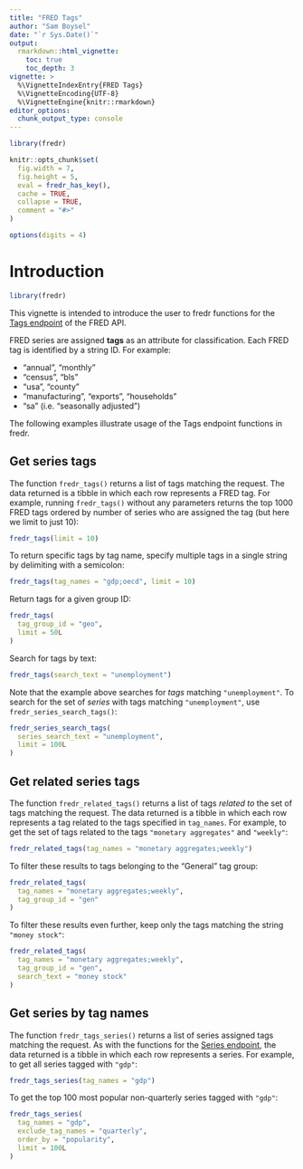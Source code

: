 ```yaml
---
title: "FRED Tags"
author: "Sam Boysel"
date: "`r Sys.Date()`"
output: 
  rmarkdown::html_vignette:
    toc: true
    toc_depth: 3
vignette: >
  %\VignetteIndexEntry{FRED Tags}
  %\VignetteEncoding{UTF-8}
  %\VignetteEngine{knitr::rmarkdown}
editor_options: 
  chunk_output_type: console
---
```


```r
library(fredr)

knitr::opts_chunk$set(
  fig.width = 7,
  fig.height = 5,
  eval = fredr_has_key(),
  cache = TRUE,
  collapse = TRUE,
  comment = "#>"
)

options(digits = 4)
```

# Introduction

```r
library(fredr)
```

This vignette is intended to introduce the user to fredr functions for the [Tags endpoint](https://fred.stlouisfed.org/docs/api/fred/#Tags) of the FRED API.

FRED series are assigned **tags** as an attribute for classification. Each FRED tag is identified by a string ID. For example:

-   "annual", "monthly"
-   "census", "bls"
-   "usa", "county"
-   "manufacturing", "exports", "households"
-   "sa" (i.e. "seasonally adjusted")

The following examples illustrate usage of the Tags endpoint functions in fredr.

## Get series tags

The function `fredr_tags()` returns a list of tags matching the request. The data returned is a tibble in which each row represents a FRED tag. For example, running `fredr_tags()` without any parameters returns the top 1000 FRED tags ordered by number of series who are assigned the tag (but here we limit to just 10):

```r
fredr_tags(limit = 10)
```

To return specific tags by tag name, specify multiple tags in a single string by delimiting with a semicolon:

```r
fredr_tags(tag_names = "gdp;oecd", limit = 10)
```

Return tags for a given group ID:

```r
fredr_tags(
  tag_group_id = "geo",
  limit = 50L
)
```

Search for tags by text:

```r
fredr_tags(search_text = "unemployment")
```

Note that the example above searches for *tags* matching `"unemployment"`. To search for the set of *series* with tags matching `"unemployment"`, use `fredr_series_search_tags()`:

```r
fredr_series_search_tags(
  series_search_text = "unemployment",
  limit = 100L
)
```

## Get related series tags

The function `fredr_related_tags()` returns a list of tags *related to* the set of tags matching the request. The data returned is a tibble in which each row represents a tag related to the tags specified in `tag_names`. For example, to get the set of tags related to the tags `"monetary aggregates"` and `"weekly"`:

```r
fredr_related_tags(tag_names = "monetary aggregates;weekly")
```

To filter these results to tags belonging to the "General" tag group:

```r
fredr_related_tags(
  tag_names = "monetary aggregates;weekly",
  tag_group_id = "gen"
)
```

To filter these results even further, keep only the tags matching the string `"money stock"`:

```r
fredr_related_tags(
  tag_names = "monetary aggregates;weekly",
  tag_group_id = "gen",
  search_text = "money stock"
)
```

## Get series by tag names

The function `fredr_tags_series()` returns a list of series assigned tags matching the request. As with the functions for the [Series endpoint](http://sboysel.github.io/fredr/reference/index.html#Series), the data returned is a tibble in which each row represents a series. For example, to get all series tagged with `"gdp"`:

```r
fredr_tags_series(tag_names = "gdp")
```

To get the top 100 most popular non-quarterly series tagged with `"gdp"`:

```r
fredr_tags_series(
  tag_names = "gdp",
  exclude_tag_names = "quarterly",
  order_by = "popularity",
  limit = 100L
)
```
